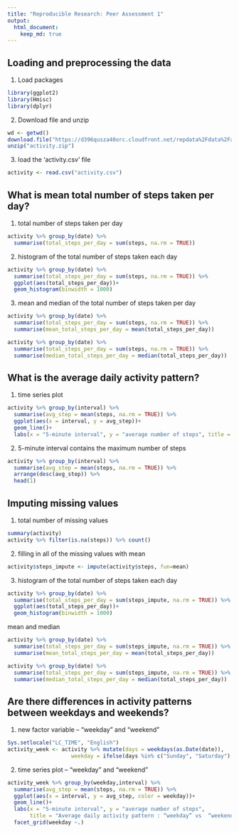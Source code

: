 ```yaml
---
title: "Reproducible Research: Peer Assessment 1"
output: 
  html_document:
    keep_md: true
---
```



## Loading and preprocessing the data

1. Load packages  
```r
library(ggplot2)
library(Hmisc)
library(dplyr)
```

2. Download file and unzip  
```r
wd <- getwd()
download.file("https://d396qusza40orc.cloudfront.net/repdata%2Fdata%2Factivity.zip", destfile = paste0(wd,"/activity.zip"))
unzip("activity.zip")
```

3. load the 'activity.csv' file  
```r
activity <- read.csv("activity.csv")
```


## What is mean total number of steps taken per day?
1. total number of steps taken per day  
```r
activity %>% group_by(date) %>% 
  summarise(total_steps_per_day = sum(steps, na.rm = TRUE))
```
  
2. histogram of the total number of steps taken each day  
```r
activity %>% group_by(date) %>% 
  summarise(total_steps_per_day = sum(steps, na.rm = TRUE)) %>% 
  ggplot(aes(total_steps_per_day))+
  geom_histogram(binwidth = 1000)
```
  
3. mean and median of the total number of steps taken per day
```r
activity %>% group_by(date) %>% 
  summarise(total_steps_per_day = sum(steps, na.rm = TRUE)) %>% 
  summarise(mean_total_steps_per_day = mean(total_steps_per_day))

activity %>% group_by(date) %>% 
  summarise(total_steps_per_day = sum(steps, na.rm = TRUE)) %>% 
  summarise(median_total_steps_per_day = median(total_steps_per_day))
```
  


## What is the average daily activity pattern?  

1. time series plot  
```r
activity %>% group_by(interval) %>% 
  summarise(avg_step = mean(steps, na.rm = TRUE)) %>% 
  ggplot(aes(x = interval, y = avg_step))+
  geom_line()+
  labs(x = "5-minute interval", y = "average number of steps", title = "Average daily activity pattern")
```

2. 5-minute interval contains the maximum number of steps
```r
activity %>% group_by(interval) %>% 
  summarise(avg_step = mean(steps, na.rm = TRUE)) %>% 
  arrange(desc(avg_step)) %>% 
  head(1)
```



## Imputing missing values

1. total number of missing values
```r
summary(activity)
activity %>% filter(is.na(steps)) %>% count()
```

2. filling in all of the missing values with mean
```r
activity$steps_impute <- impute(activity$steps, fun=mean)

```

3. histogram of the total number of steps taken each day
```r
activity %>% group_by(date) %>% 
  summarise(total_steps_per_day = sum(steps_impute, na.rm = TRUE)) %>% 
  ggplot(aes(total_steps_per_day))+
  geom_histogram(binwidth = 1000)
```

mean and median  
```r
activity %>% group_by(date) %>% 
  summarise(total_steps_per_day = sum(steps_impute, na.rm = TRUE)) %>% 
  summarise(mean_total_steps_per_day = mean(total_steps_per_day))

activity %>% group_by(date) %>% 
  summarise(total_steps_per_day = sum(steps_impute, na.rm = TRUE)) %>% 
  summarise(median_total_steps_per_day = median(total_steps_per_day))
```



## Are there differences in activity patterns between weekdays and weekends?

1. new factor variable – “weekday” and “weekend”  
```r
Sys.setlocale("LC_TIME", "English")
activity_week <- activity %>% mutate(days = weekdays(as.Date(date)),
                    weekday = ifelse(days %in% c("Sunday", "Saturday"), "weekend", "weekday"))
```

2. time series plot – “weekday” and “weekend” 
```r
activity_week %>% group_by(weekday,interval) %>% 
  summarise(avg_step = mean(steps, na.rm = TRUE)) %>% 
  ggplot(aes(x = interval, y = avg_step, color = weekday))+
  geom_line()+
  labs(x = "5-minute interval", y = "average number of steps", 
       title = "Average daily activity pattern : “weekday” vs  “weekend”")+
  facet_grid(weekday ~.)
```

